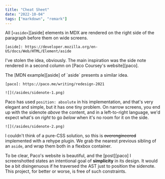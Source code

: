 ```yaml
---
title: "Cheat Sheet"
date: "2022-10-04"
tags: ["markdown", "remark"]
---
```


All [`<aside>`][aside] elements in MDX are rendered on the right side of the
paragraph before them on wide screens.

```[aside]: https://developer.mozilla.org/en-US/docs/Web/HTML/Element/aside```

I've stolen the idea, obviously. The main inspiration was the side note rendered
in a second column on [Paco Coursey's website][paco].

<aside>The [MDN example][aside] of `aside` presents a similar idea.</aside>

```[paco]: https://paco.me/writing/redesign-2021```

```![](/asides/sidenote-1.png)```

Paco has used `position: absolute` in his implementation, and that's very
elegant and simple, but it has one tiny problem. On narrow screens, you end up
with the sidenote _above_ the content, and in a left-to-right language, we'd
expect what's on _right_ to go _below_ when it's no room for it on the side.

```![](/asides/sidenote-2.png)```

I couldn't think of a pure-CSS solution, so this is ~~overengineered~~
implemented with a rehype plugin. We grab the nearest previous sibling of an
`aside`, and wrap them both in a flexbox container.

<style>{`
  /* tiny tweak to ensure screenshotted text is not mistaken with written text */
  html:not(.dark) img {
    border: 1px solid rgb(229 229 229);
  }
`}</style>

To be clear, Paco's website is beautiful, and the [post][paco] I screenshotted
states an intentional goal of **simplicity** in its design. It would be a bit
disingenuous if he traversed the AST just to position the sidenote. This
project, for better or worse, is&nbsp;free of such constraints.
